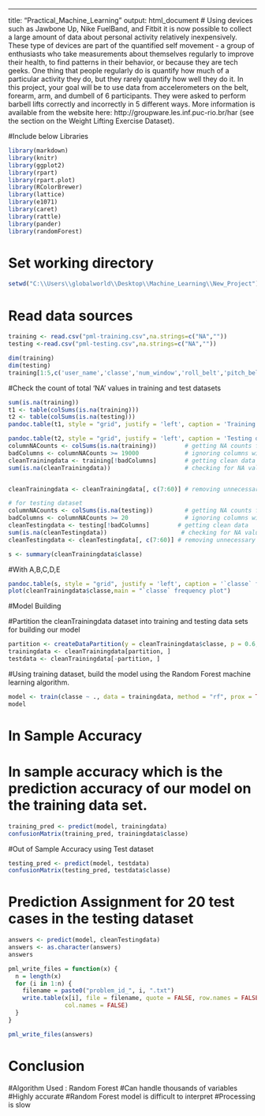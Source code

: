 ---
title: "Practical_Machine_Learning"
output: html_document
# Using devices such as Jawbone Up, Nike FuelBand, and Fitbit it is now possible to collect a large amount of data about personal activity relatively inexpensively. These type of devices are part of the quantified self movement - a group of enthusiasts who take measurements about themselves regularly to improve their health, to find patterns in their behavior, or because they are tech geeks. One thing that people regularly do is quantify how much of a particular activity they do, but they rarely quantify how well they do it. In this project, your goal will be to use data from accelerometers on the belt, forearm, arm, and dumbell of 6 participants. They were asked to perform barbell lifts correctly and incorrectly in 5 different ways. More information is available from the website here: http://groupware.les.inf.puc-rio.br/har (see the section on the Weight Lifting Exercise Dataset). 

#Include below Libraries
```r
library(markdown)
library(knitr)
library(ggplot2)
library(rpart)
library(rpart.plot)
library(RColorBrewer)
library(lattice)
library(e1071)
library(caret)
library(rattle)
library(pander)
library(randomForest)
```
# Set working directory
```r
setwd("C:\\Users\\globalworld\\Desktop\\Machine_Learning\\New_Project")
```
# Read data sources
```r
training <- read.csv("pml-training.csv",na.strings=c("NA",""))
testing <-read.csv("pml-testing.csv",na.strings=c("NA",""))

dim(training)
dim(testing)
training[1:5,c('user_name','classe','num_window','roll_belt','pitch_belt')]
```
#Check the count of total 'NA' values in training and test datasets
```r
sum(is.na(training))
t1 <- table(colSums(is.na(training)))
t2 <- table(colSums(is.na(testing)))
pandoc.table(t1, style = "grid", justify = 'left', caption = 'Training data column NA frequencies')

pandoc.table(t2, style = "grid", justify = 'left', caption = 'Testing data column NA frequencies')
columnNACounts <- colSums(is.na(training))        # getting NA counts for all columns
badColumns <- columnNACounts >= 19000             # ignoring columns with majority NA values
cleanTrainingdata <- training[!badColumns]        # getting clean data
sum(is.na(cleanTrainingdata))                     # checking for NA values


cleanTrainingdata <- cleanTrainingdata[, c(7:60)] # removing unnecessary columns

# for testing dataset
columnNACounts <- colSums(is.na(testing))         # getting NA counts for all columns
badColumns <- columnNACounts >= 20                # ignoring columns with majority NA values
cleanTestingdata <- testing[!badColumns]        # getting clean data
sum(is.na(cleanTestingdata))                     # checking for NA values
cleanTestingdata <- cleanTestingdata[, c(7:60)] # removing unnecessary columns

s <- summary(cleanTrainingdata$classe)
```
#With A,B,C,D,E
```r
pandoc.table(s, style = "grid", justify = 'left', caption = '`classe` frequencies')
plot(cleanTrainingdata$classe,main = "`classe` frequency plot")
```
#Model Building

#Partition the cleanTrainingdata dataset into training and testing data sets for building our model 
```r
partition <- createDataPartition(y = cleanTrainingdata$classe, p = 0.6, list = FALSE)
trainingdata <- cleanTrainingdata[partition, ]
testdata <- cleanTrainingdata[-partition, ]
```
#Using training dataset, build the model using the Random Forest machine learning algorithm.
```r
model <- train(classe ~ ., data = trainingdata, method = "rf", prox = TRUE, trControl = trainControl(method = "cv", number = 4, allowParallel = TRUE))
model
```
# In Sample Accuracy
# In sample accuracy which is the prediction accuracy of our model on the training data set.
```r
training_pred <- predict(model, trainingdata)
confusionMatrix(training_pred, trainingdata$classe)
```
#Out of Sample Accuracy using Test dataset
```r
testing_pred <- predict(model, testdata)
confusionMatrix(testing_pred, testdata$classe)
```

# Prediction Assignment for 20 test cases in the testing dataset
```r
answers <- predict(model, cleanTestingdata)
answers <- as.character(answers)
answers

pml_write_files = function(x) {
  n = length(x)
  for (i in 1:n) {
    filename = paste0("problem_id_", i, ".txt")
    write.table(x[i], file = filename, quote = FALSE, row.names = FALSE, 
                col.names = FALSE)
  }
}

pml_write_files(answers)
```

# Conclusion

#Algorithm Used : Random Forest
#Can handle thousands of variables
#Highly accurate
#Random Forest model is difficult to interpret
#Processing is slow

